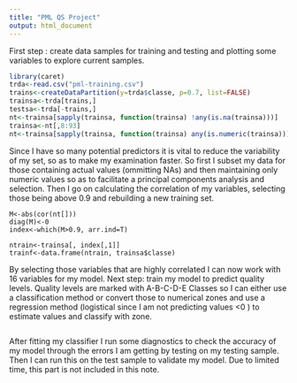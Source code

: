 ```yaml
---
title: "PML QS Project"
output: html_document
---
```

First step : create data samples for training and testing and plotting some variables to explore current samples.

```r
library(caret)
trda<-read.csv("pml-training.csv")
trains<-createDataPartition(y=trda$classe, p=0.7, list=FALSE)
trainsa<-trda[trains,]
testsa<-trda[-trains,]
nt<-trainsa[sapply(trainsa, function(trainsa) !any(is.na(trainsa)))] 
trainsa<-nt[,8:93]
nt<-trainsa[sapply(trainsa, function(trainsa) any(is.numeric(trainsa)))] 
```

Since I have so many potential predictors it is vital to reduce the variability of my set, so as to make my examination faster.
So first I subset my data for those containing actual values (ommitting NAs) and then maintaining only numeric values so as to facilitate a principal components analysis and selection.
Then I go on calculating the correlation of my variables, selecting those being above 0.9 and rebuilding a new training set.

```raa
M<-abs(cor(nt[]))
diag(M)<-0
index<-which(M>0.9, arr.ind=T)

ntrain<-trainsa[, index[,1]]
trainf<-data.frame(ntrain, trainsa$classe)
```
By selecting those variables that are highly correlated I can now work with 16 variables for my model.
Next step: train my model to predict quality levels. Quality levels are marked with A-B-C-D-E Classes so I can either use a classification method or convert those to numerical zones and use a regression method (logistical since I am not predicting values <0 ) to estimate values and classify with zone.

```rab

```
After fitting my classifier I run some diagnostics to check the accuracy of my model through the errors I am getting by testing on my testing sample.
Then I can run this on the test sample to validate my model.
Due to limited time, this part is not included in this note.